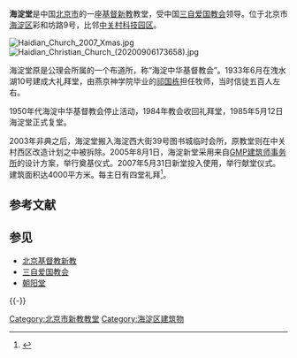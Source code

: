 {{Coord|39.981825|116.301719|type:landmark_region:CN-11_source:GoogleMaps|display=title}}
'''海淀堂'''是中国[[北京市|北京市]]的一座[[基督新教|基督新教]]教堂，受中国[[三自爱国教会|三自爱国教会]]领导。位于北京市[[海淀区|海淀区]]彩和坊路9号，比邻[[中关村|中关村科技园区]]。

[[File:Haidian_Church_2007_Xmas.jpg|thumb]]
[[File:Haidian_Christian_Church_(20200906173658).jpg|thumb]]

海淀堂原是公理会所属的一个布道所，称“海淀中华基督教会”。1933年6月在洩水湖10号建成大礼拜堂，由燕京神学院毕业的[[祁国栋|祁国栋]]担任牧师，当时信徒五百人左右。　　

1950年代海淀中华基督教会停止活动，1984年教会收回礼拜堂，1985年5月12日海淀堂正式复堂。　　

2003年非典之后，海淀堂搬入海淀西大街39号图书城临时会所，原教堂则在中关村西区改造计划之中被拆除。2005年8月1日，海淀新堂采用来自[[冯·格康，玛格及合伙人建筑师事务所|GMP建筑师事务所]]的设计方案，举行奠基仪式。2007年5月31日新堂投入使用，举行献堂仪式。建筑面积达4000平方米。每主日有四堂礼拜<ref>{{Cite web |url=http://www.hdchurch.org/html/jiaohuijianjie/haidiantangjuhuishijianbiao/ |title=北京市基督教海淀堂聚会日程安排 |accessdate=2009-08-13 |archive-date=2010-03-17 |archive-url=https://web.archive.org/web/20100317211658/http://www.hdchurch.org/html/jiaohuijianjie/haidiantangjuhuishijianbiao/ |dead-url=no }}</ref>。

== 参考文献 ==
{{Reflist}}

== 参见 ==
* [[北京基督教新教|北京基督教新教]]
* [[三自爱国教会|三自爱国教会]]
* [[朝阳堂|朝阳堂]]

{{-}}
{{北京教堂}}

[[Category:北京市新教教堂|Category:北京市新教教堂]]
[[Category:海淀区建筑物|Category:海淀区建筑物]]
